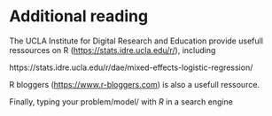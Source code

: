 # Additional reading
The UCLA Institute for Digital Research and Education provide usefull ressources on R (<https://stats.idre.ucla.edu/r/>), including

https://stats.idre.ucla.edu/r/dae/mixed-effects-logistic-regression/

R bloggers (<https://www.r-bloggers.com>) is also a usefull ressource.

Finally, typing your problem/model/ with _R_ in a search engine 
